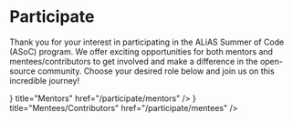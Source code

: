 
# Participate

Thank you for your interest in participating in the ALiAS Summer of Code (ASoC) program. We offer exciting opportunities for both mentors and mentees/contributors to get involved and make a difference in the open-source community. Choose your desired role below and join us on this incredible journey!


<Cards num={2}>
  <Card icon={<Image src="/icons/stars.svg" alt="logo" width={24} height={24} />} title="Mentors" href="/participate/mentors" />
  <Card icon={<Image src="/icons/stars.svg" alt="logo" width={24} height={24} />} title="Mentees/Contributors" href="/participate/mentees" />
</Cards>